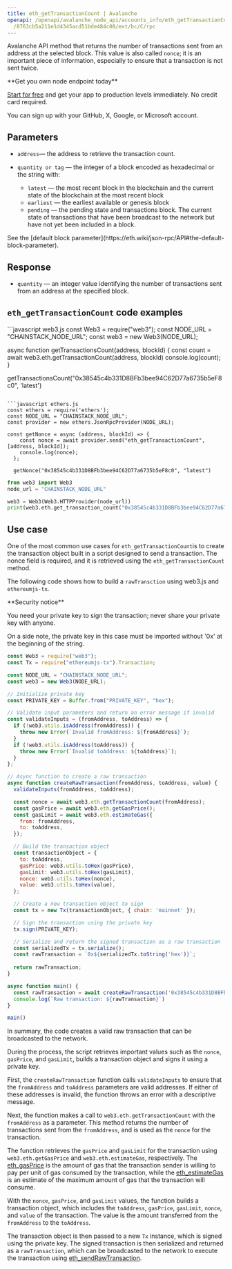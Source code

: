 ---
title: eth_getTransactionCount | Avalanche
openapi: /openapi/avalanche_node_api/accounts_info/eth_getTransactionCount.json POST
  /8763cb5a211e1d4345acd51bde484c00/ext/bc/C/rpc
---

Avalanche API method that returns the number of transactions sent from an address at the selected block. This value is also called `nonce`; it is an important piece of information, especially to ensure that a transaction is not sent twice.

<Check>
**Get you own node endpoint today**

[Start for free](https://console.chainstack.com/) and get your app to production levels immediately. No credit card required.

You can sign up with your GitHub, X, Google, or Microsoft account.
</Check>


## Parameters

* `address`— the address to retrieve the transaction count.
* `quantity or tag` — the integer of a block encoded as hexadecimal or the string with:

  + `latest` — the most recent block in the blockchain and the current state of the blockchain at the most recent block
  + `earliest` — the earliest available or genesis block
  + `pending` — the pending state and transactions block. The current state of transactions that have been broadcast to the network but have not yet been included in a block.

<Note>
See the [default block parameter](https://eth.wiki/json-rpc/API#the-default-block-parameter).
</Note>


## Response

* `quantity` — an integer value identifying the number of transactions sent from an address at the specified block.

## `eth_getTransactionCount` code examples

<CodeGroup>
```javascript web3.js
const Web3 = require("web3");
const NODE_URL = "CHAINSTACK_NODE_URL";
const web3 = new Web3(NODE_URL);

async function getTransactionsCount(address, blockId) {
  const count = await web3.eth.getTransactionCount(address, blockId)
  console.log(count);
}

getTransactionsCount("0x38545c4b331D8BFb3bee94C62D77a6735b5eF8c0", 'latest')
```

```javascript ethers.js
const ethers = require('ethers');
const NODE_URL = "CHAINSTACK_NODE_URL";
const provider = new ethers.JsonRpcProvider(NODE_URL);

const getNonce = async (address, blockId) => {
    const nonce = await provider.send("eth_getTransactionCount", [address, blockId]);
    console.log(nonce);
  };

  getNonce("0x38545c4b331D8BFb3bee94C62D77a6735b5eF8c0", "latest")
```

```python web3.py
from web3 import Web3  
node_url = "CHAINSTACK_NODE_URL" 

web3 = Web3(Web3.HTTPProvider(node_url)) 
print(web3.eth.get_transaction_count("0x38545c4b331D8BFb3bee94C62D77a6735b5eF8c0", "latest")) 
```
</CodeGroup>


## Use case

One of the most common use cases for `eth_getTransactionCount`is to create the transaction object built in a script designed to send a transaction. The nonce field is required, and it is retrieved using the `eth_getTransactionCount` method.

The following code shows how to build a `rawTransction` using web3.js and `ethereumjs-tx`.

<Warning>
**Security notice**

You need your private key to sign the transaction; never share your private key with anyone.

On a side note, the private key in this case must be imported without '0x' at the beginning of the string.
</Warning>

```javascript index.js
const Web3 = require("web3");
const Tx = require("ethereumjs-tx").Transaction;

const NODE_URL = "CHAINSTACK_NODE_URL";
const web3 = new Web3(NODE_URL);

// Initialize private key
const PRIVATE_KEY = Buffer.from("PRIVATE_KEY", "hex");

// Validate input parameters and return an error message if invalid
const validateInputs = (fromAddress, toAddress) => {
  if (!web3.utils.isAddress(fromAddress)) {
    throw new Error(`Invalid fromAddress: ${fromAddress}`);
  }
  if (!web3.utils.isAddress(toAddress)) {
    throw new Error(`Invalid toAddress: ${toAddress}`);
  }
};

// Async function to create a raw transaction
async function createRawTransaction(fromAddress, toAddress, value) {
  validateInputs(fromAddress, toAddress);

  const nonce = await web3.eth.getTransactionCount(fromAddress);
  const gasPrice = await web3.eth.getGasPrice();
  const gasLimit = await web3.eth.estimateGas({
    from: fromAddress,
    to: toAddress,
  });

  // Build the transaction object
  const transactionObject = {
    to: toAddress,
    gasPrice: web3.utils.toHex(gasPrice),
    gasLimit: web3.utils.toHex(gasLimit),
    nonce: web3.utils.toHex(nonce),
    value: web3.utils.toHex(value),
  };

  // Create a new transaction object to sign
  const tx = new Tx(transactionObject, { chain: 'mainnet' });

  // Sign the transaction using the private key
  tx.sign(PRIVATE_KEY);

  // Serialize and return the signed transaction as a raw transaction
  const serializedTx = tx.serialize();
  const rawTransaction = `0x${serializedTx.toString('hex')}`;
  
  return rawTransaction;
}

async function main() {
  const rawTransaction = await createRawTransaction('0x38545c4b331D8BFb3bee94C62D77a6735b5eF8c0', "0xe341b2f448eb190495ed4a89c01f20078b26b0f6" , "100000000000000")
  console.log(`Raw transaction: ${rawTransaction}`)
}

main()
```


In summary, the code creates a valid raw transaction that can be broadcasted to the network.

During the process, the script retrieves important values such as the `nonce`, `gasPrice`, and `gasLimit`, builds a transaction object and signs it using a private key.

First, the `createRawTransaction` function calls `validateInputs` to ensure that the `fromAddress` and `toAddress` parameters are valid addresses. If either of these addresses is invalid, the function throws an error with a descriptive message.

Next, the function makes a call to `web3.eth.getTransactionCount` with the `fromAddress` as a parameter. This method returns the number of transactions sent from the `fromAddress`, and is used as the `nonce` for the transaction.

The function retrieves the `gasPrice` and `gasLimit` for the transaction using `web3.eth.getGasPrice` and `web3.eth.estimateGas`, respectively. The [eth\_gasPrice](/api-reference/avalanche_node_api/gas_data/eth_gasPrice) is the amount of gas that the transaction sender is willing to pay per unit of gas consumed by the transaction, while the [eth\_estimateGas](/api-reference/avalanche_node_api/gas_data/eth_estimateGas) is an estimate of the maximum amount of gas that the transaction will consume.

With the `nonce`, `gasPrice`, and `gasLimit` values, the function builds a transaction object, which includes the `toAddress`, `gasPrice`, `gasLimit`, `nonce`, and `value` of the transaction. The value is the amount transferred from the `fromAddress` to the `toAddress`.

The transaction object is then passed to a new `Tx` instance, which is signed using the private key. The signed transaction is then serialized and returned as a `rawTransaction`, which can be broadcasted to the network to execute the transaction using [eth\_sendRawTransaction](/api-reference/avalanche_node_api/execute_transactions/eth_sendRawTransaction).
